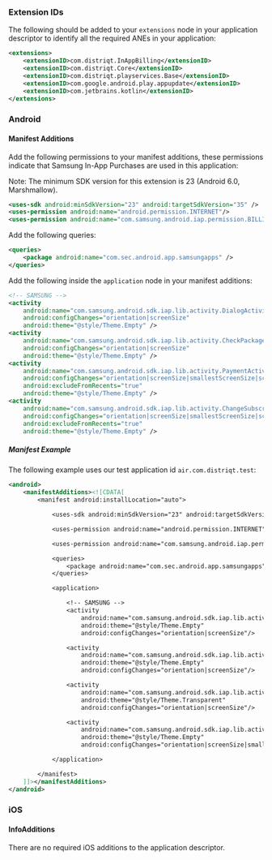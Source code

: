 
### Extension IDs

The following should be added to your `extensions` node in your application descriptor to identify all the required ANEs in your application:

```xml
<extensions>
    <extensionID>com.distriqt.InAppBilling</extensionID>
    <extensionID>com.distriqt.Core</extensionID>
    <extensionID>com.distriqt.playservices.Base</extensionID>
    <extensionID>com.google.android.play.appupdate</extensionID>
    <extensionID>com.jetbrains.kotlin</extensionID>
</extensions>
```



### Android

#### Manifest Additions


Add the following permissions to your manifest additions, these permissions indicate that Samsung In-App Purchases are used in this application:

Note: The minimum SDK version for this extension is 23 (Android 6.0, Marshmallow).

```xml
<uses-sdk android:minSdkVersion="23" android:targetSdkVersion="35" />
<uses-permission android:name="android.permission.INTERNET"/>
<uses-permission android:name="com.samsung.android.iap.permission.BILLING" />
```

Add the following queries:

```xml
<queries>
	<package android:name="com.sec.android.app.samsungapps" />
</queries>
```

Add the following inside the `application` node in your manifest additions:

```xml
<!-- SAMSUNG -->
<activity
	android:name="com.samsung.android.sdk.iap.lib.activity.DialogActivity"
	android:configChanges="orientation|screenSize"
	android:theme="@style/Theme.Empty" />
<activity
	android:name="com.samsung.android.sdk.iap.lib.activity.CheckPackageActivity"
	android:configChanges="orientation|screenSize"
	android:theme="@style/Theme.Empty" />
<activity
	android:name="com.samsung.android.sdk.iap.lib.activity.PaymentActivity"
	android:configChanges="orientation|screenSize|smallestScreenSize|screenLayout|keyboard|keyboardHidden|locale|uiMode|fontScale|density"
	android:excludeFromRecents="true"
	android:theme="@style/Theme.Empty" />
<activity
	android:name="com.samsung.android.sdk.iap.lib.activity.ChangeSubscriptionPlanActivity"
	android:configChanges="orientation|screenSize|smallestScreenSize|screenLayout|keyboard|keyboardHidden|locale|uiMode|fontScale|density"
	android:excludeFromRecents="true"
	android:theme="@style/Theme.Empty" />
```


##### Manifest Example 

The following example uses our test application id `air.com.distriqt.test`:

```xml
<android>
	<manifestAdditions><![CDATA[
		<manifest android:installLocation="auto">

			<uses-sdk android:minSdkVersion="23" android:targetSdkVersion="35" />

			<uses-permission android:name="android.permission.INTERNET"/>

			<uses-permission android:name="com.samsung.android.iap.permission.BILLING" />

			<queries>
				<package android:name="com.sec.android.app.samsungapps" />
			</queries>

			<application>

				<!-- SAMSUNG -->
				<activity
					android:name="com.samsung.android.sdk.iap.lib.activity.DialogActivity"
					android:theme="@style/Theme.Empty"
					android:configChanges="orientation|screenSize"/>

				<activity
					android:name="com.samsung.android.sdk.iap.lib.activity.CheckPackageActivity"
					android:theme="@style/Theme.Empty"
					android:configChanges="orientation|screenSize"/>

				<activity
					android:name="com.samsung.android.sdk.iap.lib.activity.AccountActivity"
					android:theme="@style/Theme.Transparent"
					android:configChanges="orientation|screenSize"/>

				<activity
					android:name="com.samsung.android.sdk.iap.lib.activity.PaymentActivity"
					android:theme="@style/Theme.Empty"
					android:configChanges="orientation|screenSize|smallestScreenSize|screenLayout|keyboard|keyboardHidden|locale|uiMode|fontScale|density"/>

			</application>

		</manifest>
	]]></manifestAdditions>
</android>
```


### iOS

#### InfoAdditions

There are no required iOS additions to the application descriptor.
